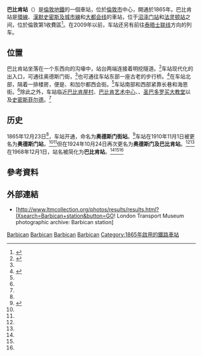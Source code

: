 {{TfL Translations}}{{expand|time=2016-03-09T06:53:12+00:00}}
{{Infobox London station
| symbol        = underground
| name          = 巴比肯<br />Barbican
| alt_name      = 
| manager       = [[倫敦地鐵|倫敦地鐵]]
| owner         =
| locale        = [[巴比肯屋村|巴比肯]]
| borough       = [[倫敦市|倫敦市]]
| platforms     = 4（2個使用中）
| fare_zone     = 1
| railcode      = ZBB
| tubecode      = 
| image_name    = Barbican tube station platform view with estate tower.jpg
| image_alt     = A picture of a railway station in a city taken from an elevated concrete platform, sheltered in the background, with two sets of two tracks each and sheltered platforms on either side. A man and a woman are sitting on a wooden bench in the foreground facing left. In the background the tracks disappear into two tunnel portals. Brick buildings rise on all three sides of the cutting; two large concrete towers rise behind them in the centre and on the right.
| caption       = 巴比肯月台（背景为[[巴比肯屋村|巴比肯屋村]]）
| latitude      = 51.5202
| longitude     = -0.0977
| map_type      = Central London
| years1        = {{start date|1865}}
| years2        = 1910
| years3        = 1924
| years4        = 1968
| years5        = 1976
| years6        = 1982
| years7        = 2009
| years8        =
| events1       = 开通，命名为奥德斯門街站(Aldersgate Street)<ref name="Butt14">Butt (1995), page 14</ref><ref name=rename>{{cite web |url=http://underground-history.co.uk/renames.php |title=Renamed Stations |work=Underground History |last=Hywel |first=Williams |date=2004 |accessdate=1 May 2015 |archiveurl=https://web.archive.org/web/20150501104137/http://underground-history.co.uk/renames.php |archivedate=2015年5月1日 |deadurl=no }}</ref>
| events2       = 改名为奥德斯門站(Aldersgate)<ref name="Butt14" /><ref name=rename/>
| events3       = 改名为奥德斯門及巴比肯站(Aldersgate & Barbican)<ref name="Butt14" /><ref name=rename/>
| events4       = 改名为巴比肯站(Barbican)<ref name="Butt14" /><ref name=rename/><ref name="Butt26">Butt (1995), page 26</ref>
| events5       = 前往{{le|大北方铁路|Great Northern Railway (Great Britain)}}方向的列车停运
| events6       = 开行前往[[贝德福德|贝德福德]]的列车
| events7       = 前往[[泰晤士联线|泰晤士联线]]方向的列车停运
| events8       =
| railexits0607 = {{pad|1em}}0.045
| railexits0708 = {{increase}} 0.052
| railexits0809 = {{decrease}} 0 (closed)
<!-- | tubeexits03   = 7.31
| tubeexits04   = {{increase}} 8.54
| tubeexits05   = {{decrease}} 8.157
| tubeexits06   = {{increase}} 9.047
| tubeexits07   = {{increase}} 9.56
| tubeexits08   = {{increase}} 10.03
| tubeexits09   = {{decrease}} 9.26-->
}}
'''巴比肯站'''（{{lang-en|Barbican tube station}}）是[[倫敦地鐵|倫敦地鐵]]的一個車站，位於[[倫敦市|倫敦市]]中心，開通於1865年。巴比肯站是[[環線_(倫敦地鐵)|環線]]、[[漢默史密斯及城市線|漢默史密斯及城市線]]和[[大都会线|大都会线]]的車站，位于[[沼泽门站|沼泽门站]]和[[法灵顿站|法灵顿站]]之间，位於倫敦第1收費區<ref>{{cite map/Standard Tube Map}}</ref>。在2009年以前，车站还另有前往[[泰晤士联线|泰晤士联线]]方向的列车。

==位置==
巴比肯站坐落在一个东西向的沟壕中，站台两端连接着明挖隧道。<ref name=maps>{{cite web
|url=https://www.google.com/maps/place/Barbican/@51.52028,-0.09797,17z/data=!3m1!4b1!4m2!3m1!1s0x48761b569de38cd5:0xc891c38c7372282b |title=Barbican Tube Station |website=Google Maps |accessdate=1 May 2015}}</ref>车站现代化的出入口，可通往奥德斯门街，<ref name=diamondgeezer />也可通往车站东部一座古老的步行桥。<ref name=diamondgeezer>{{cite web |url=http://diamondgeezer.blogspot.com/2013/06/metropolitan-aldersgate.html |title=Barbican |work=Metropolitan |accessdate=1 May 2015 |archiveurl=https://web.archive.org/web/20150501104841/http://diamondgeezer.blogspot.com/2013/06/metropolitan-aldersgate.html |archivedate=2015年5月1日 |deadurl=no }}</ref>在车站北部，隔着一排楼房，便是{{le|卡尔特修道院街|Charterhouse Street}}、{{le|卡尔特修道院广场|Charterhouse Street}}和加尔都西会街。<ref name=maps />车站南部和西部紧靠长巷和海恩街。<ref name=maps />除此之外，车站临近[[巴比肯屋村|巴比肯屋村]]、[[巴比肯艺术中心|巴比肯艺术中心]]、{{le|伦敦城市女校|City of London School for Girls}}、[[圣巴多罗买大教堂|圣巴多罗买大教堂]]以及[[史密斯菲尔德_(伦敦)|史密斯菲尔德]]。<ref name=maps />

==历史==
1865年12月23日<ref name=rename/>，车站开通，命名为'''奥德斯门街站'''。<ref name=culgh&c>{{cite web |url=http://www.davros.org/rail/culg/hammersmith.html |work=Clive's Underground Line Guides |title=Hammersmith & City line |last=Feather |first=Clive |accessdate=28 April 2015 |deadurl=no |archiveurl=https://web.archive.org/web/20150408175541/http://www.davros.org/rail/culg/hammersmith.html |archivedate=2015年4月8日 }}</ref>车站在1910年11月1日被更名为'''奥德斯门站'''，<ref name="Butt14" /><ref name=rename/>但在1924年10月24日再次更名为'''奥德斯门及巴比肯站'''。<ref name="Butt14" /><ref name=rename/>在1968年12月1日，站名被简化为'''巴比肯站'''。<ref name="Butt14" /><ref name=rename/><ref name="Butt26"/>

==參考資料==
{{reflist}}
==外部連結==
{{Commons category|Barbican tube station}}
*[http://www.ltmcollection.org/photos/results/results.html?IXsearch=Barbican+station&button=GO! London Transport Museum photographic archive: Barbican station] {{Wayback|url=http://www.ltmcollection.org/photos/results/results.html?IXsearch=Barbican+station&button=GO! |date=20161128195752 }}

{{伦敦地铁环线}}
{{伦敦地铁汉默史密斯及城市线}}
{{伦敦地铁大都会线}}

[[Category:環線車站_(倫敦地鐵)|Barbican]]
[[Category:漢默史密斯及城市線車站|Barbican]]
[[Category:大都會線車站|Barbican]]
[[Category:倫敦市鐵路車站|Barbican]]
[[Category:1865年啟用的鐵路車站|Category:1865年啟用的鐵路車站]]
